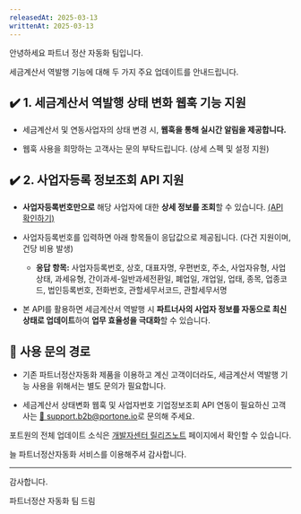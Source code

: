 ```yaml
---
releasedAt: 2025-03-13
writtenAt: 2025-03-13
---
```


안녕하세요 파트너 정산 자동화 팀입니다.

세금계산서 역발행 기능에 대해 두 가지 주요 업데이트를 안내드립니다.

## ✔️ 1. 세금계산서 역발행 상태 변화 웹훅 기능 지원

- 세금계산서 및 연동사업자의 상태 변경 시, **웹훅을 통해 실시간 알림을 제공합니다.**

- 웹훅 사용을 희망하는 고객사는 문의 부탁드립니다. (상세 스펙 및 설정 지원)

## ✔️ 2. 사업자등록 정보조회 API 지원

- **사업자등록번호만으로** 해당 사업자에 대한 **상세 정보를 조회**할 수 있습니다. [(API 확인하기)](/api/rest-v2/platform.company?v=v2#post%20%2Fb2b%2Fcompanies%2Fbusiness-info)

- 사업자등록번호를 입력하면 아래 항목들이 응답값으로 제공됩니다. (다건 지원이며, 건당 비용 발생)
  - **응답 항목:**
    사업자등록번호, 상호, 대표자명, 우편번호, 주소, 사업자유형, 사업상태, 과세유형, 간이과세-일반과세전환일, 폐업일, 개업일, 업태, 종목, 업종코드, 법인등록번호, 전화번호, 관할세무서코드, 관할세무서명

- 본 API를 활용하면 세금계산서 역발행 시 **파트너사의 사업자 정보를 자동으로 최신 상태로 업데이트**하여 **업무 효율성을 극대화**할 수 있습니다.

## 🔹 **사용 문의 경로**

- 기존 파트너정산자동화 제품을 이용하고 계신 고객이더라도, 세금계산서 역발행 기능 사용을 위해서는 별도 문의가 필요합니다.

- 세금계산서 상태변화 웹훅 및 사업자번호 기업정보조회 API 연동이 필요하신 고객사는
  [📩 support.b2b@portone.io](mailto:support.b2b@portone.io)로 문의해 주세요.

포트원의 전체 업데이트 소식은 [개발자센터 릴리즈노트](/release-notes) 페이지에서 확인할 수 있습니다.

늘 파트너정산자동화 서비스를 이용해주셔 감사합니다.

---

감사합니다.

파트너정산 자동화 팀 드림
